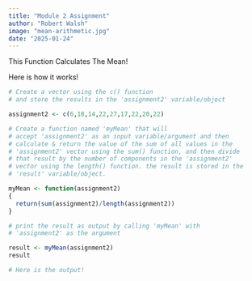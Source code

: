 ```yaml
---
title: "Module 2 Assignment"
author: "Robert Walsh"
image: "mean-arithmetic.jpg"
date: "2025-01-24"
---
```


This Function Calculates The Mean!

Here is how it works!

```r
# Create a vector using the c() function
# and store the results in the 'assignment2' variable/object

assignment2 <- c(6,18,14,22,27,17,22,20,22)

# Create a function named 'myMean' that will
# accept 'assignment2' as an input variable/argument and then
# calculate & return the value of the sum of all values in the
# 'assignment2' vector using the sum() function, and then divide
# that result by the number of components in the 'assignment2'
# vector using the length() function. the result is stored in the
# 'result' variable/object.

myMean <- function(assignment2) 
{
  return(sum(assignment2)/length(assignment2))
}

# print the result as output by calling 'myMean' with 
# 'assignment2' as the argument

result <- myMean(assignment2)
result

# Here is the output!
```
